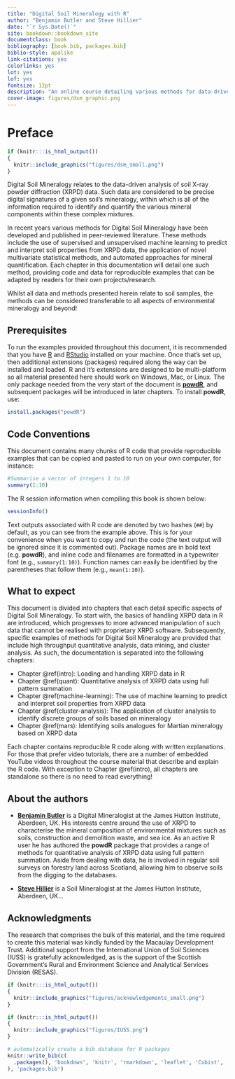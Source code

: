 ```yaml
--- 
title: "Digital Soil Mineralogy with R"
author: "Benjamin Butler and Steve Hillier"
date: "`r Sys.Date()`"
site: bookdown::bookdown_site
documentclass: book
bibliography: [book.bib, packages.bib]
biblio-style: apalike
link-citations: yes
colorlinks: yes
lot: yes
lof: yes
fontsize: 12pt
description: "An online course detailing various methods for data-driven analysis of X-ray powder diffraction using R"
cover-image: figures/dsm_graphic.png
---
```


# Preface {-}

```r
if (knitr:::is_html_output())
{
  knitr::include_graphics("figures/dsm_small.png")
}
```

Digital Soil Mineralogy relates to the data-driven analysis of soil X-ray powder diffraction (XRPD) data. Such data are considered to be precise digital signatures of a given soil's mineralogy, within which is all of the information required to identify and quantify the various mineral components within these complex mixtures.

In recent years various methods for Digital Soil Mineralogy have been developed and published in peer-reviewed literature. These methods include the use of supervised and unsupervised machine learning to predict and interpret soil properties from XRPD data, the application of novel multivariate statistical methods, and automated approaches for mineral quantification. Each chapter in this documentation will detail one such method, providing code and data for reproducible examples that can be adapted by readers for their own projects/research.

Whilst all data and methods presented herein relate to soil samples, the methods can be considered transferable to all aspects of environmental mineralogy and beyond!

## Prerequisites {-}
To run the examples provided throughout this document, it is recommended that you have [R](https://www.r-project.org/) and [RStudio](https://www.rstudio.com/products/rstudio/) installed on your machine. Once that's set up, then additional extensions (packages) required along the way can be installed and loaded. R and it's extensions are designed to be multi-platform so all material presented here should work on Windows, Mac, or Linux. The only package needed from the very start of the document is [**powdR**](https://cran.r-project.org/web/packages/powdR/index.html), and subsequent packages will be introduced in later chapters. To install **powdR**, use:

```r
install.packages("powdR")
```

## Code Conventions {-}
This document contains many chunks of R code that provide reproducible examples that can be copied and pasted to run on your own computer, for instance:

```r
#Summarise a vector of integers 1 to 10
summary(1:10)
```

The R session information when compiling this book is shown below:

```r
sessionInfo()
```

Text outputs associated with R code are denoted by two hashes (`##`) by default, as you can see from the example above. This is for your convenience when you want to copy and run the code (the text output will be ignored since it is commented out). Package names are in bold text (e.g. **powdR**), and inline code and filenames are formatted in a typewriter font (e.g., `summary(1:10)`). Function names can easily be identified by the parentheses that follow them (e.g., `mean(1:10)`).


## What to expect {-}
This document is divided into chapters that each detail specific aspects of Digital Soil Mineralogy. To start with, the basics of handling XRPD data in R are introduced, which progresses to more advanced manipulation of such data that cannot be realised with proprietary XRPD software. Subsequently, specific examples of methods for Digital Soil Mineralogy are provided that include high throughput quantitative analysis, data mining, and cluster analysis. As such, the documentation is separated into the following chapters:

* Chapter \@ref(intro): Loading and handling XRPD data in R
* Chapter \@ref(quant): Quantitative analysis of XRPD data using full pattern summation
* Chapter \@ref(machine-learning): The use of machine learning to predict and interpret soil properties from XRPD data
* Chapter \@ref(cluster-analysis): The application of cluster analysis to identify discrete groups of soils based on mineralogy
* Chapter \@ref(mars): Identifying soils analogues for Martian mineralogy based on XRPD data

Each chapter contains reproducible R code along with written explanations. For those that prefer video tutorials, there are a number of embedded YouTube videos throughout the course material that describe and explain the R code. With exception to Chapter \@ref(intro), all chapters are standalone so there is no need to read everything!

## About the authors {-}
* [**Benjamin Butler**](https://www.hutton.ac.uk/staff/benjamin-butler) is a Digital Mineralogist at the James Hutton Institute, Aberdeen, UK. His interests centre around the use of XRPD to characterise the mineral composition of environmental mixtures such as soils, construction and demolition waste, and sea ice. As an active R user he has authored the **powdR** package that provides a range of methods for quantitative analysis of XRPD data using full pattern summation. Aside from dealing with data, he is involved in regular soil surveys on forestry land across Scotland, allowing him to observe soils from the digging to the databases.

* [**Steve Hillier**](https://www.hutton.ac.uk/staff/steve-hillier) is a Soil Mineralogist at the James Hutton Institute, Aberdeen, UK...

## Acknowledgments {-}
The research that comprises the bulk of this material, and the time required to create this material was kindly funded by the Macaulay Development Trust. Additional support from the International Union of Soil Sciences (IUSS) is gratefully acknowledged, as is the support of the Scottish Government’s Rural and Environment Science and Analytical Services Division (RESAS).

```r
if (knitr:::is_html_output())
{
  knitr::include_graphics("figures/acknowledgements_small.png")
}
```

```r
if (knitr:::is_html_output())
{
  knitr::include_graphics("figures/IUSS.png")
}
```

```r
# automatically create a bib database for R packages
knitr::write_bib(c(
  .packages(), 'bookdown', 'knitr', 'rmarkdown', 'leaflet', 'Cubist', 'caret'
), 'packages.bib')
```

